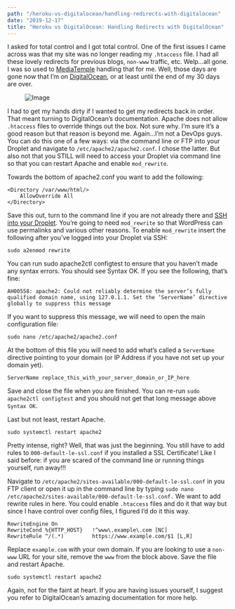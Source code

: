 ```yaml
---
path: "/heroku-vs-digitalocean/handling-redirects-with-digitalocean"
date: "2019-12-17"
title: "Heroku vs DigitalOcean: Handling Redirects with DigitalOcean"
---
```


I asked for total control and I got total control. One of the first issues I came across was that my site was no longer reading my `.htaccess` file. I had all these lovely redirects for previous blogs, `non-www` traffic, etc. Welp…all gone. I was so used to [MediaTemple](http://bit.ly/2hnP7tF) handling that for me. Well, those days are gone now that I’m on [DigitalOcean](https://m.do.co/c/0d5110e21375), or at least until the end of my 30 days are over.

<figure>
<img src="/images/image-ph.jpg"
     alt="Image" />
</figure>

I had to get my hands dirty if I wanted to get my redirects back in order. That meant turning to DigitalOcean’s documentation. Apache does not allow `.htaccess` files to override things out the box. Not sure why. I’m sure it’s a good reason but that reason is beyond me. Again…I’m not a DevOps guys. You can do this one of a few ways: via the command line or FTP into your Droplet and navigate to `/etc/apache2/apache2.conf`. I chose the latter. But also not that you STILL will need to access your Droplet via command line so that you can restart Apache and enable `mod_rewrite`.

Towards the bottom of apache2.conf you want to add the following:

```shell
<Directory /var/www/html/>
    AllowOverride All
</Directory>
```

Save this out, turn to the command line if you are not already there and [SSH into your Droplet](https://www.digitalocean.com/community/tutorials/how-to-connect-to-your-droplet-with-ssh). You’re going to need `mod_rewrite` so that WordPress can use permalinks and various other reasons. To enable `mod_rewrite` insert the following after you’ve logged into your Droplet via SSH:

```shell
sudo a2enmod rewrite
```

You can run sudo apache2ctl configtest to ensure that you haven’t made any syntax errors. You should see Syntax OK. If you see the following, that’s fine:

```
AH00558: apache2: Could not reliably determine the server’s fully qualified domain name, using 127.0.1.1. Set the ‘ServerName’ directive globally to suppress this message
```

If you want to suppress this message, we will need to open the main configuration file:

```shell
sudo nano /etc/apache2/apache2.conf
```

At the bottom of this file you will need to add what’s called a `ServerName` directive pointing to your domain (or IP Address if you have not set up your domain yet).

```
ServerName replace_this_with_your_server_domain_or_IP_here
```

Save and close the file when you are finished. You can re-run `sudo apache2ctl configtest` and you should not get that long message above `Syntax OK`.

Last but not least, restart Apache.

```shell
sudo systemctl restart apache2
```

Pretty intense, right? Well, that was just the beginning. You still have to add rules to `000-default-le-ssl.conf` if you installed a SSL Certificate! Like I said before: if you are scared of the command line or running things yourself, run away!!!

Navigate to `/etc/apache2/sites-available/000-default-le-ssl.conf` in you FTP client or open it up in the command line by typing `sudo nano /etc/apache2/sites-available/000-default-le-ssl.conf.` We want to add rewrite rules in here. You could enable `.htaccess` files and do it that way but since I have control over config files, I figured I’d do it this way.

```
RewriteEngine On
RewriteCond %{HTTP_HOST}   !^www\.example\.com [NC]
RewriteRule ^/(.*)         https://www.example.com/$1 [L,R]
```

Replace `example.com` with your own domain. If you are looking to use a `non-www` URL for your site, remove the `www` from the block above. Save the file and restart Apache.

```shell
sudo systemctl restart apache2
```

Again, not for the faint at heart. If you are having issues yourself, I suggest you refer to DigitalOcean’s amazing documentation for more help.
